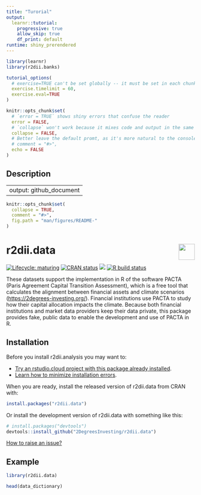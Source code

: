 ```yaml
---
title: "Turorial"
output: 
  learnr::tutorial:
    progressive: true
    allow_skip: true
    df_print: default
runtime: shiny_prerendered
---
```



```r
library(learnr)
library(r2dii.banks)

tutorial_options(
  # exercise=TRUE can't be set globally -- it must be set in each chunk
  exercise.timelimit = 60,
  exercise.eval=TRUE
)

knitr::opts_chunk$set(
  # `error = TRUE` shows shiny errors that confuse the reader
  error = FALSE,
  # `collapse` won't work because it mixes code and output in the same console
  collapse = FALSE,
  # Better leave the default promt, as it's more natural to the console
  # comment = "#>", 
  echo = FALSE
)
```


## Description


---
output: github_document
---
<!-- README.md is generated from README.Rmd. Please edit that file -->

```r
knitr::opts_chunk$set(
  collapse = TRUE,
  comment = "#>",
  fig.path = "man/figures/README-"
)
```

# r2dii.data <a href='https://github.com/2DegreesInvesting/r2dii.data'><img src='https://imgur.com/A5ASZPE.png' align='right' height='43' /></a>

<!-- badges: start -->
[![Lifecycle: maturing](https://img.shields.io/badge/lifecycle-maturing-blue.svg)](https://www.tidyverse.org/lifecycle/#maturing)
[![CRAN status](https://www.r-pkg.org/badges/version/r2dii.data)](https://CRAN.R-project.org/package=r2dii.data)
[![](https://cranlogs.r-pkg.org/badges/grand-total/r2dii.data)](https://CRAN.R-project.org/package=r2dii.data)
[![R build status](https://github.com/2DegreesInvesting/r2dii.data/workflows/R-CMD-check/badge.svg)](https://github.com/2DegreesInvesting/r2dii.data/actions)
<!-- badges: end -->

These datasets support the implementation in R of
the software PACTA (Paris Agreement Capital Transition Assessment),
which is a free tool that calculates the alignment between financial
assets and climate scenarios (<https://2degrees-investing.org/>).
Financial institutions use PACTA to study how their capital
allocation impacts the climate. Because both financial institutions
and market data providers keep their data private, this package
provides fake, public data to enable the development and use of
PACTA in R.

## Installation

Before you install r2dii.analysis you may want to:

* [Try an rstudio.cloud project with this package already installed](https://rstudio.cloud/project/1424833).
* [Learn how to minimize installation errors](https://gist.github.com/maurolepore/a0187be9d40aee95a43f20a85f4caed6#installation).

When you are ready, install the released version of r2dii.data from CRAN with:

```r
install.packages("r2dii.data")
```

Or install the development version of r2dii.data with something like this:

```r
# install.packages("devtools")
devtools::install_github("2DegreesInvesting/r2dii.data")
```

[How to raise an issue?](https://2degreesinvesting.github.io/posts/2020-06-26-instructions-to-raise-an-issue/)

## Example

```r
library(r2dii.data)

head(data_dictionary)
```




